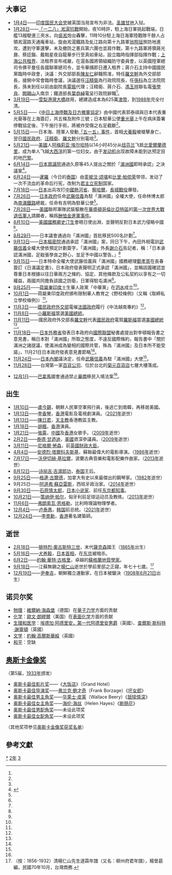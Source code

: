 {{yearTOC|1932|'''[[民國紀元|民國]]二十一年'''；'''[[中华苏维埃共和国|中华苏维埃共和国]]二年'''；满洲国'''[[大同_(溥仪)|大同]]元年'''；日本'''[[昭和|昭和]]七年'''；越南'''[[保大_(阮朝)|保大]]七年'''}}
{{C20YearInTopic|1932年}}

== 大事记 ==
*[[1月4日|1月4日]]——[[印度国民大会党|印度国民大会党]]被英国当局宣布为非法。[[圣雄甘地|圣雄甘地]]入狱。
*[[1月28日|1月28日]]——[[一·二八事變|「一二八」淞滬抗戰]]開始，夜10時許，駐上海日軍挑起戰端，日艦13艘駛進三夾水，向[[吳淞|吳淞]]炮台轟擊，11時10分駐上海日海軍陸戰隊千餘人占領淞滬路天通庵車站，旋由淞滬鐵路及虬江路向第十九路軍[[翁照垣|翁照垣]]旅防地進攻，遭到守軍還擊，未及撤防之憲兵第六團也並肩作戰，第十九路軍將領蔣光鼐、蔡廷鍇、戴戟星夜自龍華步行至真如車站，設立臨時指揮部指揮作戰；[[上海公共租界|上海公共租界]]、法租界宣布戒嚴，在滬各國將領組織防守委員會，以英國陸軍總司令佛平曼任各國聯軍總司令，並令華捕即日遷入租界；蔣介石主持中國國民黨臨時中政會，決議：外交部部長[[陳友仁|陳友仁]]辭職照准，特任[[羅文幹|羅文幹]]為外交部部長，接開中常會臨時會議，決議選任[[汪精衛|汪精衛]]為行政院院長，任[[孫科|孫科]]為立法院院長，孫未到任以前由副院長[[覃振|覃振]]代理；汪精衛、蔣介石、[[馮玉祥|馮玉祥]]聯名電[[張學良|張學良]]、[[閻錫山|閻錫山]]入南京；鐵道部長[[葉恭綽|葉恭綽]]電呈行政院辭職<ref name=民 />{{rp|4056-4057}}。
*[[3月19日|3月19日]]——[[雪梨港灣大橋|雪梨港灣大橋]]啟用，總建造成本為625萬[[澳幣|澳幣]]，到[[1988年|1988年]]完全付清。
*[[5月5日|5月5日]]——《[[淞滬停戰協定|中日上海停戰及日方撤軍協定]]》由中國代表郭泰祺與日本代表重光葵等在上海簽訂，共五條及附件三號；日本駐華公使[[重光葵|重光葵]]上午在病床簽署停戰協定後，下午施行手術，將被炸受傷之右足截斷<ref name=民 />{{rp|4145}}。
*[[5月15日|5月15日]]——日本海、陸軍人發動[[五一五事件|「五一五」事件]]，首相[[犬養毅|犬養毅]]被槍擊身亡，翌日[[國民政府|國民政府]]、[[汪精衛|汪精衛]]、[[羅文幹|羅文幹]]分別電唁<ref name=民 />{{rp|4153}}。
*[[5月21日|5月21日]]——[[美國|美國]]人[[阿梅莉亚·埃尔哈特|阿梅莉亚·埃尔哈特]]以14小时45分从[[纽芬兰|纽芬兰]]飞抵[[北愛爾蘭|北愛爾蘭]][[德里|德里]]，成为单人飞越[[大西洋|大西洋]]的第一位妇女。由于[[发动机|发动机]]出现故障未能到达预定目的地[[巴黎|巴黎]]。
*[[6月14日|6月14日]]——[[日本眾議院|日本眾議院]]通過久原等45人提出之關於「[[滿洲國|滿洲國]]即時承認」之決議案<ref name="民" >{{cite book |editors=[[李新_(1918年)|李新]]總主編，中國社會科學院近代史研究所中華民國史研究室，韓信夫、姜克夫主編 |title=《中華民國史大事記》 |location=北京 |publisher=[[中華書局|中華書局]] |year=2011 |isbn=9787101079982 }}</ref>{{rp|4173}}。
*[[6月24日|6月24日]]——[[暹羅|暹羅]]（今日的[[泰国|泰国]]）由[[銮披汶·颂堪|銮披汶·颂堪]]和[[比里·帕侬荣|比里·帕侬荣]]带领，发动了一次不流血的革命后行宪，改制为[[君主立宪制|君主立宪制]]国家。
*[[7月18日|7月18日]]——[[日本|日本]]出兵攻打[[中國|中國]][[熱河省|熱河省]]、[[察哈爾|察哈爾]]，[[長城戰役|長城戰役]]爆發。
*[[7月26日|7月26日]]——[[日本政府|日本政府]]任命[[武藤信義|武藤信義]]為駐「滿洲國」全權大使，任命林博太郎為[[南滿鐵路|南滿鐵路]]總裁，任命有吉明為駐華公使<ref name=民 />{{rp|4200}}。
*[[7月28日|7月28日]]——[[美國|美國]]聯邦軍隊武裝驅散在[[華盛頓哥倫比亞特區|華盛頓哥倫比亞特區]]的[[第一次世界大戰|第一次世界大戰]][[退伍軍人|退伍軍人]]請願者，稱爲[[酬恤金進軍事件|酬恤金進軍事件]]。
*[[8月10日|8月10日]]——[[美國國務卿|美國國務卿]][[亨利·劉易斯·史汀生|史汀生]]會晤日使出淵，並聲明反對日本武力侵略中國<ref name=民 />{{rp|4212}}。
*[[8月29日|8月29日]]——日本議會通過向「滿洲國」首批移民500名計劃<ref name=民 />{{rp|4223}}。
*[[9月13日|9月13日]]——[[日本樞密院|日本樞密院]]通過承認「滿洲國」案，同日下午，內田外相電訓[[武藤信義|武藤信義]]全權大使依預定計劃簽字，「滿洲國」外長[[謝介石|謝介石]]告記者，稱：「日本承認滿洲國，足戢張學良之野心，並足予中國以警告。」<ref name=民 />{{rp|4230}}
*[[9月15日|9月15日]]——日本特命全權大使武藤信義與「滿洲國」國務總理[[鄭孝胥|鄭孝胥]]在長春簽訂《日滿議定書》，日本政府發表聲明正式承認「滿洲國」，並稱該國確認並尊重日本根據以往日華兩方之條約、協定、其他條款及公私契約以享有之一切權益，兩國共同擔負該國之防衛，日軍得駐屯滿洲<ref name=民 />{{rp|4231}}。
*[[9月25日|9月25日]]——[[荷屬東印度|荷屬東印度]]土生華人政黨「中華黨」在[[泗水|泗水]]成立<ref name=民 />{{rp|4237}}。
*[[10月1日|10月1日]]——荷屬東印度政府頒布限制華人教育之《野校條例》（又稱《取締私立學校條例》）<ref name=民 />{{rp|4241}}。
*[[11月3日|11月3日]]——[[國民政府外交部|國民政府外交部]]電催[[法國政府|法國政府]]履行《中法越南專約》<ref name=民 />{{rp|4258}}。
*[[11月8日|11月8日]]——[[小羅斯福|小羅斯福]]當選[[美國總統|美國總統]]。
*[[11月11日|11月11日]]——國民政府外交部長[[羅文幹|羅文幹]]代表[[國民政府|國民政府]]電賀[[富蘭克林·德拉諾·羅斯福|羅斯福]]當選[[美國總統|美國總統]]<ref name=民 />{{rp|4261}}。
*[[11月18日|11月18日]]——[[日本外務省|日本外務省]]發表日本政府向[[國際聯盟|國際聯盟]]秘書處提出對李頓報告書之意見書，稱日本對「滿洲國」所取之態度，不違反國際條約，報告書中「關於滿洲之諸提議，使滿洲成為變相的國際共管，殊為『滿洲國』及日本所不能受諾」，11月21日日本政府發表意見書節略<ref name=民 />{{rp|4265}}。
*[[11月24日|11月24日]]——[[日本內閣|日本內閣]]議決定，任命[[武藤信義|武藤信義]]為駐「滿洲國」大使<ref name=民 />{{rp|4268}}。
*[[11月28日|11月28日]]——台灣第一家[[百貨公司|百貨公司]]、位於台北的[[菊元百貨|菊元百貨店]]七層大樓落成。

*[[12月1日|12月1日]]——[[巴拿馬|巴拿馬]]國會通過禁止[[華僑|華僑]]移民入境法案<ref name=民 />{{rp|4273}}。

== 出生 ==
* [[1月10日|1月10日]]——[[盧今錫|盧今錫]]，朝鮮人民軍空軍飛行員，後逃亡到南韓，再移居美國。
* [[1月13日|1月13日]]——[[李香琴|李香琴]]，[[香港|香港]]電影及電視劇演員。（[[2021年|2021年]]逝世）
* [[1月13日|1月13日]]——[[陳日君|陳日君]]，[[天主教|天主教]]香港教區主教。
* [[1月18日|1月18日]]——[[胡楓|胡楓]]，[[香港|香港]]演員。
* [[1月21日|1月21日]]——[[張露|張露]]，[[中國|中國]]及[[香港|香港]]女歌手。（[[2009年|2009年]]逝世）
* [[2月2日|2月2日]]——[[泰德·甘迺迪|泰德·甘迺迪]]，[[美國|美國]]資深參議員。（[[2009年|2009年]]逝世）
* [[3月11日|3月11日]]——[[尼格爾·勞森|尼格爾·勞森]]，前[[英国|英國]][[財政大臣|財政大臣]]。
* [[4月4日|4月4日]]——[[安德烈·塔爾科夫斯基|安德烈·塔爾科夫斯基]]，蘇聯最偉大的電影導演。（[[1986年|1986年]]逝世）
* [[7月17日|7月17日]]——[[沃伊切赫·基拉爾|沃伊切赫·基拉爾]]，波蘭古典音樂和電影配樂作曲家。（[[2013年|2013年]]逝世）
* [[8月12日|8月12日]]——[[诗丽吉王后|诗丽吉·吉滴耶功]]，[[泰国|泰国]]王后。
* [[9月25日|9月25日]]——[[格連·古爾德|格連·古爾德]]，加拿大有史以來最傑出的鋼琴家。（[[1982年|1982年]]逝世）
* 9月25日——[[阿道弗·蘇亞雷斯|阿道弗·蘇亞雷斯]]，西班牙政治家。（[[2014年|2014年]]逝世）
* [[9月30日|9月30日]]——[[石原慎太郎|石原慎太郎]]，[[日本|日本]][[小说家|小说家]]、前任[[東京都|东京都]][[知事|知事]]。
* [[10月21日|10月21日]]——[[策纳伊·帕尔|策纳伊·帕尔]]，匈牙利前足球运动员及教练。（[[2013年|2013年]]逝世）
* [[11月6日|11月6日]]——[[弗朗索瓦·恩格勒|弗朗索瓦·恩格勒]]，比利時理論物理學者。
* [[12月4日|12月4日]]——[[盧泰愚|卢泰愚]]，[[大韩民国|韩国]]前总统。（[[2021年|2021年]]逝世）
* [[12月24日|12月24日]]——[[李景勳|李景勳]]，[[香港|香港]]著名建築師。

== 逝世 ==
* [[2月18日|2月18日]]——[[弗里德里希·奧古斯特三世_(薩克森國王)|腓特烈·奧古斯特三世]]，末代[[薩克森王國|薩克森]]國王（[[1865年|1865年]]出生）
* [[5月16日|5月16日]]——[[犬養毅|犬养毅]]，[[日本|日本]][[首相|首相]]，在[[东京|东京]]被暗杀。
* [[6月2日|6月2日]]——[[約翰·華特·古格里|約翰·華特·古格里]]，卓越的[[蘇格蘭|蘇格蘭]][[地質學家|地質學家]]。
* [[9月18日|9月18日]]——江蘇無錫之[[楊仁山|楊仁山]]逝世於學前里邸之正寢，年七十七歲。<ref>（按：1856-1932）清楊仁山先生道霖年譜（又名：柳州府君年譜），楊曾勗編，民國70年10月，台灣商務.</ref>
* [[12月19日|12月19日]]——[[尹奉吉|尹奉吉]]，朝鮮獨立運動家，在日本被鎗決（[[1908年|1908年]][[6月21日|6月21日]]出生）

== 诺贝尔奖 ==
* [[诺贝尔物理学奖|物理]]：[[維爾納·海森堡|維爾納·海森堡]]（德国）在[[量子力学|量子力学]]方面的贡献
* [[诺贝尔化学奖|化学]]：[[歐文·朗繆爾|歐文·朗繆爾]]（美国）在[[表面化学|表面化学]]方面的贡献
* [[诺贝尔生理学或医学奖|生理和医学]]：[[埃德加·阿德里安，第一代阿德里安男爵|埃德加·阿德里安，第一代阿德里安男爵]]（英國）、[[查爾斯·斯科特·謝靈頓|查爾斯·斯科特·謝靈頓]]（英國）
* [[诺贝尔文学奖|文学]]：[[約翰·高爾斯華綏|約翰·高爾斯華綏]]（英國）
* [[诺贝尔和平奖|和平]]：空缺

== [[奥斯卡金像奖|奥斯卡金像奖]] ==
（第5届，[[1933年|1933年]]颁发）
* [[奥斯卡最佳影片奖|奥斯卡最佳影片奖]]——《[[大饭店|大饭店]]》（Grand Hotel）
* [[奥斯卡最佳导演奖|奥斯卡最佳导演奖]]——[[弗兰克·鲍才奇|弗兰克·鲍才奇]]（Frank Borzage）《[[坏女郎|坏女郎]]》
* [[奥斯卡最佳男主角奖|奥斯卡最佳男主角奖]]——[[华莱士·皮莱|华莱士·皮莱]]（Wallace Beery）《[[舐犊情深|舐犊情深]]》
* [[奥斯卡最佳女主角奖|奥斯卡最佳女主角奖]]——[[海伦·海丝|海伦·海丝]]（Helen Hayes）《[[断肠花|断肠花]]》
* [[奥斯卡最佳男配角奖|奥斯卡最佳男配角奖]]——未设此项奖 
* [[奥斯卡最佳女配角奖|奥斯卡最佳女配角奖]]——未设此项奖
（其他奖项参见[[奥斯卡金像奖|奥斯卡金像奖获奖名单]]）

== 參考文獻 ==
<references/>

[[Category:1932年|*]]
[[Category:1930年代|2年]]
[[Category:20世纪各年|3]]